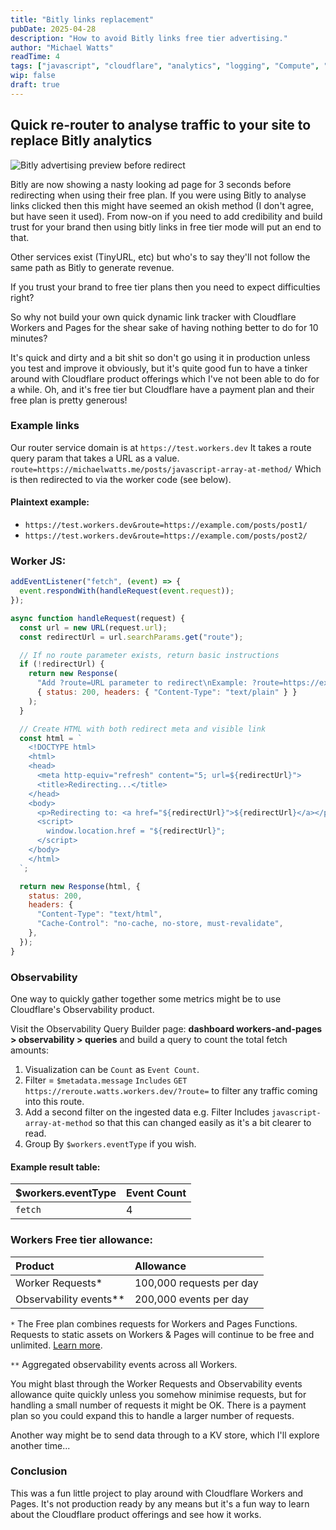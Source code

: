 ```yaml
---
title: "Bitly links replacement"
pubDate: 2025-04-28
description: "How to avoid Bitly links free tier advertising."
author: "Michael Watts"
readTime: 4
tags: ["javascript", "cloudflare", "analytics", "logging", "Compute", "workers"]
wip: false
draft: true
---
```



## Quick re-router to analyse traffic to your site to replace Bitly analytics

<Image
  src={BitlyPreviewAdSpace}
  alt="Bitly advertising preview before redirect"
  class="rounded-md p-1 border border-brand-300 dark:border-brand-700 dark:bg-brand-950 w-full lg:w-1/2 lg:float-right lg:ml-5 mb-5"
  width={400}
/>

Bitly are now showing a nasty looking ad page for 3 seconds before redirecting when using their free plan.
If you were using Bitly to analyse links clicked then this might have seemed an okish method (I don't agree, but have seen it used).
From now-on if you need to add credibility and build trust for your brand then using bitly links in free tier mode will put an end to that.

Other services exist (TinyURL, etc) but who's to say they'll not follow the same path as Bitly to generate revenue.

If you trust your brand to free tier plans then you need to expect difficulties right?

So why not build your own quick dynamic link tracker with Cloudflare Workers and Pages for the shear sake of having nothing better to do for 10 minutes?

It's quick and dirty and a bit shit so don't go using it in production unless you test and improve it obviously,
but it's quite good fun to have a tinker around with Cloudflare product offerings which I've not been able to do for a while.
Oh, and it's free tier but Cloudflare have a payment plan and their free plan is pretty generous!

### Example links

Our router service domain is at `https://test.workers.dev`
It takes a route query param that takes a URL as a value. `route=https://michaelwatts.me/posts/javascript-array-at-method/`
Which is then redirected to via the worker code (see below).

#### Plaintext example:

- `https://test.workers.dev&route=https://example.com/posts/post1/`
- `https://test.workers.dev&route=https://example.com/posts/post2/`

### Worker JS:

```js
addEventListener("fetch", (event) => {
  event.respondWith(handleRequest(event.request));
});

async function handleRequest(request) {
  const url = new URL(request.url);
  const redirectUrl = url.searchParams.get("route");

  // If no route parameter exists, return basic instructions
  if (!redirectUrl) {
    return new Response(
      "Add ?route=URL parameter to redirect\nExample: ?route=https://example.com",
      { status: 200, headers: { "Content-Type": "text/plain" } }
    );
  }

  // Create HTML with both redirect meta and visible link
  const html = `
    <!DOCTYPE html>
    <html>
    <head>
      <meta http-equiv="refresh" content="5; url=${redirectUrl}">
      <title>Redirecting...</title>
    </head>
    <body>
      <p>Redirecting to: <a href="${redirectUrl}">${redirectUrl}</a></p>
      <script>
        window.location.href = "${redirectUrl}";
      </script>
    </body>
    </html>
  `;

  return new Response(html, {
    status: 200,
    headers: {
      "Content-Type": "text/html",
      "Cache-Control": "no-cache, no-store, must-revalidate",
    },
  });
}
```

### Observability

One way to quickly gather together some metrics might be to use Cloudflare's Observability product.

Visit the Observability Query Builder page: **dashboard workers-and-pages > observability > queries** and build a query to count the total fetch amounts:

1. Visualization can be `Count` as `Event Count`.
2. Filter = `$metadata.message` `Includes` `GET https://reroute.watts.workers.dev/?route=` to filter any traffic coming into this route.
3. Add a second filter on the ingested data e.g. Filter Includes `javascript-array-at-method` so that this can changed easily as it's a bit clearer to read.
4. Group By `$workers.eventType` if you wish.

#### Example result table:

| $workers.eventType | Event Count |
| :----------------- | :---------- |
| `fetch`            | 4           |

### Workers Free tier allowance:

| Product                  | Allowance                |
| :----------------------- | :----------------------- |
| Worker Requests\*        | 100,000 requests per day |
| Observability events\*\* | 200,000 events per day   |

`*` The Free plan combines requests for Workers and Pages Functions. Requests to static assets on Workers & Pages will continue to be free and unlimited. [Learn more](https://developers.cloudflare.com/pages/functions/pricing?_gl=1*1akamea*_gcl_au*MTUzNzI3MDM4My4xNzQ1ODM5MjE1*_ga*MTM1Mjk4OTc5LjE3NDU4MzkyMTU.*_ga_SQCRB0TXZW*MTc0NTg0NjI3OS4yLjEuMTc0NTg0NjU0NC4xNy4wLjA.).

`**` Aggregated observability events across all Workers.

You might blast through the Worker Requests and Observability events allowance quite quickly unless you somehow minimise requests,
but for handling a small number of requests it might be OK.
There is a payment plan so you could expand this to handle a larger number of requests.

Another way might be to send data through to a KV store, which I'll explore another time...

### Conclusion

This was a fun little project to play around with Cloudflare Workers and Pages.
It's not production ready by any means but it's a fun way to learn about the Cloudflare product offerings and see how it works.
